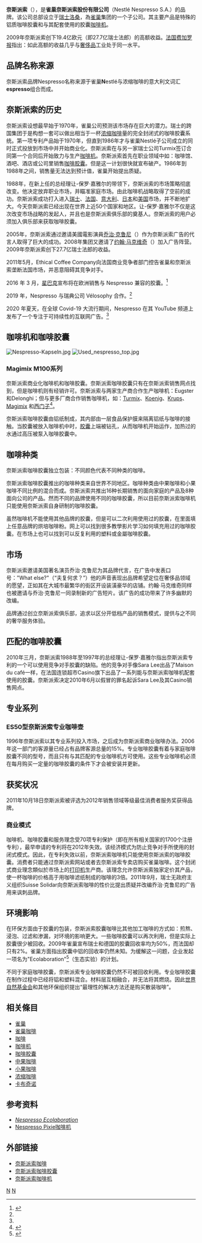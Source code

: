{{noteTA
|T=zh-hans:Nespresso;zh-hant:Nespresso;zh-cn:奈斯派索;
|1=zh-hans:Nespresso;zh-hant:Nespresso;zh-cn:奈斯派索;
}}
{{Infobox_Company
| company_name  = 奈斯派索股份有限公司
| company_logo  = [[File:Monogramme_Nespresso.png|250px]]
| company_type  = [[私人公司|私人公司]]
| company_slogan = 奈斯派索，夫复何求？
| foundation    = 1986年
| location      = {{SWI}}[[洛桑|洛桑]]
| owner         = [[雀巢|雀巢]]
| key_people    = 主席兼-{zh-hans:首席执行长;zh-cn:首席执行长;zh-hk:行政總栽;zh-tw:執行長;}-：让-保罗·嘉雅尔 1988-1995、亨克·科瓦克曼 1996-2001、杰拉德·贝尔森布鲁格 2001-2007
| industry      = [[研磨咖啡|研磨咖啡]]
| products      = [[咖啡|咖啡]]、[[咖啡机|咖啡機]]、[[咖啡胶囊|咖啡膠囊]]
| revenue       = {{profit}} 27.7億 瑞士法郎（2009年）
| num_employees = {{formatnum:4500}}人（2007年）
| homepage      = {{url|www.nespresso.com}}
}}

'''奈斯派索'''（{{lang-en|Nespresso}}），是'''雀巢奈斯派索股份有限公司'''（Nestlé Nespresso S.A.）的品牌。该公司总部设立于[[瑞士|瑞士]][[洛桑|洛桑]]，為[[雀巢|雀巢]]集团的一个子公司。其主要产品是特殊的铝质咖啡胶囊和与其配套使用的胶囊[[咖啡机|咖啡机]]。

2009年奈斯派索创下19.4亿欧元（即27.7亿瑞士法郎）的高额收益。[[法国|法国]][[费加罗报|费加罗报]]指出：如此高额的收益几乎与[[奢侈品|奢侈品]]工业处于同一水平。

== 品牌名称来源 ==
奈斯派索品牌Nespresso名称来源于雀巢'''N'''estlé与浓缩咖啡的意大利文词汇'''espresso'''组合而成。

== 奈斯派索的历史 ==
奈斯派索设想最早始于1970年，雀巢公司预测该市场存在巨大的潜力。瑞士的跨国集团于是构想一套可以做出相当于一杯[[浓缩咖啡|浓缩咖啡]]量的完全封闭式的咖啡胶囊系统。第一项专利产品始于1970年，但直到1986年才与雀巢Nestlé子公司成立的同时正式投放到市场中并开始商业化。奈斯派索在与另一家瑞士公司Turmix签订合同第一个合同后开始致力与生产[[咖啡机|咖啡机]]。奈斯派索首先在职业领域中如：咖啡馆、酒吧、酒店或公司里销售[[咖啡胶囊|咖啡胶囊]]。但是这一计划很快就宣布破产。1986年到1988年之间，销售量无法达到预计值，雀巢开始提出质疑。

1988年，在新上任的总经理让-保罗·嘉雅尔的带领下，奈斯派索的市场策略彻底改变。他决定放弃职业市场，并瞄准家庭市场。由此咖啡机战略取得了空前的成功。奈斯派索成功打入进入[[瑞士|瑞士]]、[[法国|法国]]、[[意大利|意大利]]、[[日本|日本]]和[[美国|美国]]市场，并不断地扩大。今天奈斯派索已经出现在世界上近50个国家和地区。让-保罗·嘉雅尔不仅是这次改变市场战略的发起人，并且也是奈斯派索俱乐部的奠基人。奈斯派索的用户必须加入俱乐部来获取咖啡胶囊。

2005年，奈斯派索通过邀请美國電影演員[[乔治·克鲁尼|乔治·克鲁尼]]（{{lang|en|George Clooney}}）作为奈斯派索广告的代言人取得了巨大的成功。2008年集团又邀请了[[约翰·马克维奇|约翰·马克维奇]]（{{lang|en|John Malkovich}}）加入广告阵营。2009年奈斯派索创下27.7亿瑞士法郎的收益。

2011年5月，Ethical Coffee Company向法国商业竞争者部门控告雀巢和奈斯派索垄断法国市场，并恶意阻碍其竞争对手。

2016 年 3 月，[[星巴克|星巴克]]宣布将在欧洲销售与 Nespresso 兼容的胶囊。<ref name="mg21">{{Cite web|url=https://www.mg21.com/nespresso.html|title=瑞士雀巢旗下铝质咖啡胶囊和配套胶囊咖啡机生产商：奈斯派索Nespresso|publisher=美股之家（mg21.com）|date=2021-10-01|access-date=2021-10-01|archive-date=2021-10-01|archive-url=https://web.archive.org/web/20211001215337/https://www.mg21.com/nespresso.html|dead-url=no}}</ref>

2019 年，Nespresso 与瑞典公司 Vélosophy 合作。<ref name="mg21"/>

2020 年夏天，在全球 Covid-19 大流行期间，Nespresso 在其 YouTube 频道上发布了一个专注于可持续性的互联网广告。<ref name="mg21"/>

== 咖啡机和咖啡胶囊 ==
[[File:Nespresso-Kapseln.jpg|right]]
[[File:Used_nespresso_top.jpg|right]]
=== Magimix M100系列 ===
奈斯派索商业化咖啡机和咖啡胶囊。奈斯派索咖啡胶囊只有在奈斯派索销售网点找到，但是咖啡机则有经销许可。奈斯派索与两家生产商合作生产咖啡机：Eugster和Delonghi；但与更多厂商合作销售咖啡机，如：[[Turmix|Turmix]]、[[Koenig|Koenig]]、[[Krups|Krups]]、[[Magimix|Magimix]] 和[[西门子|西门子]]<ref>{{Cite web |url=http://caffeina.diandian.com/coffee/machine/nespresso-pixie-coffee-machine |title=Nespresso Pixie咖啡机 |access-date=2012-10-23 |archive-date=2012-11-04 |archive-url=https://web.archive.org/web/20121104034455/http://caffeina.diandian.com/coffee/machine/nespresso-pixie-coffee-machine |dead-url=yes }}</ref>。

奈斯派索咖啡胶囊由铝纸制成，其内部由一层食品保护膜来隔离铝纸与咖啡的接触。当胶囊被放入咖啡机中时，[[胶囊|胶囊]]上端被钻孔，从而咖啡机开始运作，加热过的水通过高压被泵入咖啡胶囊中。

== 咖啡种类 ==
奈斯派索咖啡胶囊独立包装：不同颜色代表不同种类的咖啡。

奈斯派索咖啡胶囊推出的咖啡种类来自世界不同地区。咖啡种类由中果咖啡和小果咖啡不同比例的混合而成。奈斯派索共推出16种长期销售的面向家庭的产品及8种面向公司的产品。然而不同的品牌使用不同的咖啡胶囊，所以目前奈斯派索咖啡机只能使用奈斯派索自身研制的咖啡胶囊。

虽然咖啡机不能使用其他品牌的胶囊，但是可以二次利用使用过的胶囊，在里面填上任意品牌的烘培咖啡粉。网上可以找到很多教學影片学习如何填充用过的咖啡胶囊。在市场上也可以找到可以反复利用的塑料或金屬咖啡胶囊。

== 市场 ==
奈斯派索邀请美国著名演员乔治·克鲁尼为其品牌代言，在广告中发表口号："What else?"（“夫复何求？”）他的声音表现出品牌希望定位在奢侈品领域的愿望，正如其在大城市最繁华的街区开设装潢豪华的店铺。约翰·马克维奇同样也被邀请与乔治·克鲁尼一同录制新的广告短片。该广告的成功带来了许多幽默的改编。

品牌通过创立奈斯派索俱乐部，追求以区分开低档产品的销售模式，提供与之不同的奢华服务体验。

== 匹配的咖啡胶囊 ==
2010年三月，奈斯派索1988年至1997年的总经理让-保罗·嘉雅尔指出奈斯派索专利的一个可以使用竞争对手胶囊的缺陷。他的竞争对手像Sara Lee出品了Maison du café一样，在法国连锁超市Casino旗下出品了一系列能与奈斯派索咖啡机配套使用的胶囊。奈斯派索决定2010年6月以假冒的罪名起诉Sara Lee及其Casino销售网点。

== 专业系列 ==
=== ES50型奈斯派索专业咖啡壶 ===
1996年奈斯派索以其专业系列投入市场，之后成为奈斯派索商业咖啡办法。2006年这一部门的客源量已经占有品牌客源总量的15%。专业咖啡胶囊有着与家庭咖啡胶囊不同的型号，而且只有与其匹配的专业咖啡机方可使用。这些专业咖啡机必须在每月购买一定量的咖啡胶囊的条件下才会被安装并更新。

== 获奖状况 ==
2011年10月18日奈斯派索被评选为2012年销售领域等级最佳消费者服务奖获得品牌。

=== 商业模式 ===
咖啡机、咖啡胶囊和服务理念受70项专利保护（即在所有相关国家的1700个注册专利），最早申请的专利将在2012年失效。该经济模式为防止竞争对手所使用的封闭式模式。因此，在专利失效以前，奈斯派索咖啡机只能使用奈斯派索的咖啡胶囊。消费者只能通过奈斯派索网站或者去奈斯派索专卖店购买雀巢咖啡。这个封闭式商业理念類似於市场上的[[打印机|打印机]]生产商。该理念允许奈斯派索独家定价其产品，使一杯咖啡的价格高于用咖啡滤纸制成的咖啡的3倍。2011年9月，瑞士无政府主义组织Suisse Solidar向奈斯派索咖啡的性价比提出质疑并改编乔治·克鲁尼的广告用来讽刺品牌。

== 环境影响 ==
在环保方面由于胶囊的包装，奈斯派索胶囊咖啡比其他加工咖啡的方式如：煎熬、浸泡、过滤和渗漏，对环境的影响更大。一些咖啡胶囊可以再次利用，但是实际上胶囊很少被回收。2009年雀巢宣布瑞士和德国的胶囊回收率均为50%，而法国却只有2%。雀巢方面指出胶囊中铝的回收率仍然未知。为缓解这一问题，企业发起一项名为"Ecolaboration"<ref>{{Cite web |url=http://www.nespresso.com/ecolaboration/ |title=''Nespresso Ecolaboration'' |accessdate=2011-12-29 |archive-date=2012-01-01 |archive-url=https://web.archive.org/web/20120101143632/http://www.nespresso.com/ecolaboration/ |dead-url=no }}</ref>（生态实验）的计划。

不同于家庭咖啡胶囊，奈斯派索专业咖啡胶囊仍然不可被回收利用。专业咖啡胶囊在制作过程中已经将铝和塑料混合。材料层互相融合，并无法将其燃烧。因此[[世界自然基金会|世界自然基金会]]和其他环保组织提出“最理性的解决方法还是购买散装咖啡”。

==相关條目==
*[[雀巢|雀巢]]
*[[雀巢咖啡|雀巢咖啡]]
*[[咖啡|咖啡]]
*[[咖啡机|咖啡机]]
*[[咖啡胶囊|咖啡胶囊]]
*[[中果咖啡|中果咖啡]]
*[[小果咖啡|小果咖啡]]
*[[浓缩咖啡|浓缩咖啡]]
*[[卡布奇诺|卡布奇诺]]

== 参考资料 ==
*[http://www.nespresso.com/ecolaboration/ ''Nespresso Ecolaboration'']{{Wayback|url=http://www.nespresso.com/ecolaboration/ |date=20120101143632 }}
*[https://web.archive.org/web/20121104034455/http://caffeina.diandian.com/coffee/machine/nespresso-pixie-coffee-machine Nespresso Pixie咖啡机]
{{reflist}}

== 外部链接 ==
* [https://www.nespresso.com/tw/zh/ 奈斯派索咖啡]{{Wayback|url=https://www.nespresso.com/tw/zh/ |date=20170721081435 }}
* [https://www.nespresso.com/tw/zh/order/capsules/ 奈斯派索咖啡胶囊]{{Wayback|url=https://www.nespresso.com/tw/zh/order/capsules/ |date=20180728044252 }}
* [https://www.nespresso.com/tw/zh/order/machines/ 奈斯派索咖啡机]{{Wayback|url=https://www.nespresso.com/tw/zh/order/machines/ |date=20180728044259 }}

{{咖啡}}
{{雀巢}}
[[Category:咖啡品牌|N]]
[[Category:雀巢品牌|N]]